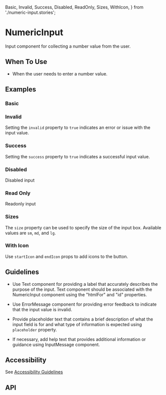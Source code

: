   Basic,
  Invalid,
  Success,
  Disabled,
  ReadOnly,
  Sizes,
  WithIcon,
} from './numeric-input.stories';

<Meta of={NumericInput} />

# NumericInput

Input component for collecting a number value from the user.

## When To Use

- When the user needs to enter a number value.

## Examples

### Basic

<Canvas of={Basic} />

### Invalid

Setting the `invalid` property to `true` indicates an error or issue with the input value.

<Canvas of={Invalid} />

### Success

Setting the `success` property to `true` indicates a successful input value.

<Canvas of={Success} />

### Disabled

Disabled input

<Canvas of={Disabled} />

### Read Only

Readonly input

<Canvas of={ReadOnly} />

### Sizes

The `size` property can be used to specify the size of the input box. Available values are `sm`, `md`, and `lg`.

<Canvas of={Sizes} />

### With Icon

Use `startIcon` and `endIcon` props to add icons to the button.

<Canvas of={WithIcon} />

## Guidelines

- Use Text component for providing a label that accurately describes
  the purpose of the input. Text component should be associated
  with the NumericInput component using the "htmlFor" and "id" properties.

- Use ErrorMessage component for providing error feedback to indicate
  that the input value is invalid.

- Provide placeholder text that contains a brief description of what the input
  field is for and what type of information is expected using `placeholder`
  property.

- If necessary, add help text that provides additional information or guidance
  using InputMessage component.

## Accessibility

See [Accessibility Guidelines](https://developer.microsoft.com/en-us/fluentui#/controls/web/textinput#accessibility)

## API

<ArgTypes />
